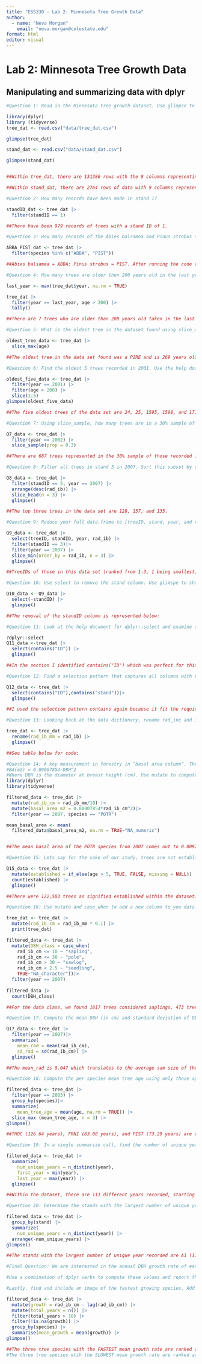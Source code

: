 ```yaml
---
title: "ESS330 - Lab 2: Minnesota Tree Growth Data"
author: 
  - name: "Neva Morgan"
    email: "neva.morgan@colostate.edu"
format: html
editor: visual
---
```


# Lab 2: Minnesota Tree Growth Data

## Manipulating and summarizing data with dplyr

```r
#Question 1: Read in the Minnesota tree growth dataset. Use glimpse to understand the structure and names of the dataset. Decribe the structure and what you see in the dataset?

library(dplyr)
library (tidyverse)
tree_dat <- read.csv("data/tree_dat.csv")

glimpse(tree_dat)

stand_dat <- read.csv("data/stand_dat.csv")

glimpse(stand_dat)


##Within tree_dat, there are 131386 rows with the 8 columns representing: treeID, standID, stand, year, species, age, inc, and rad_ib.

##Within stand_dat, there are 2764 rows of data with 9 columns representing: standID, stand, year, def_sum_lag, def_spr, sef_sum, def_fal, snow, and ysi.
```

```r
#Question 2: How many reocrds have been made in stand 1?

standID_dat <- tree_dat |>
  filter(standID == 1)

##There have been 979 records of trees with a stand ID of 1.
```

```r
#Question 3: How many records of the Abies balsamea and Pinus strobus species have been made?

ABBA_PIST_dat <- tree_dat |>
  filter(species %in% c("ABBA", "PIST"))

##Abies balsamea = ABBA; Pinus strobus = PIST. After running the code there were 13,033 trees indicated as Abies balsamea, and 4,188 trees indicated at Pinus strobus. 
```

```r
#Question 4: How many trees are older then 200 years old in the last year of the dataset?

last_year <- max(tree_dat$year, na.rm = TRUE)

tree_dat |>
  filter(year == last_year, age > 200) |>
  tally()

##There are 7 trees who are older than 200 years old taken in the last year of the dataset.
```

```r
#Question 5: What is the oldest tree in the dataset found using slice_max?

oldest_tree_data <- tree_dat |>
  slice_max(age)

##The oldest tree in the data set found was a PIRE and is 269 years old as of 2007. 
```

```r
#Question 6: Find the oldest 5 trees recorded in 2001. Use the help docs to understand optional parameters.

oldest_five_data <- tree_dat |>
  filter(year == 2001) |>
  filter(age > 200) |>
  slice(1:5)
glimpse(oldest_five_data)

##The five oldest trees of the data set are 24, 25, 1595, 1598, and 1712. 
```

```r
#Question 7: Using slice_sample, how many trees are in a 30% sample of those recorded in 2002?

Q7_data <- tree_dat |>
  filter(year == 2002) |>
  slice_sample(prop = 0.3)

##There are 687 trees represented in the 30% sample of those recorded in 2002. 
```

```r
#Question 8: Filter all trees in stand 5 in 2007. Sort this subset by descending radius at breast height (rad_ib) and use slice_head() to get the top three trees. Report the tree IDs.

Q8_data <- tree_dat |>
  filter(standID == 5, year == 2007) |>
  arrange(desc(rad_ib)) |>
  slice_head(n = 3) |>
  glimpse()

##The top three trees in the data set are 128, 157, and 135.
```

```r
#Question 9: Reduce your full data.frame to [treeID, stand, year, and radius at breast height]. Filter to only those in stand 3 with records from 2007, and use slice_min to pull the smallest three trees meaured that year.

Q9_data <- tree_dat |>
  select(treeID, standID, year, rad_ib) |>
  filter(standID == 3)|>
  filter(year == 2007) |>
  slice_min(order_by = rad_ib, n = 3) |>
  glimpse()

##TreeIDs of those in this data set (ranked from 1-3, 1 being smallest): 50, 56, 36.
```

```r
#Question 10: Use select to remove the stand column. Use glimspe to show the dataset.

Q10_data <- Q9_data |>
  select(-standID) |>
  glimpse()

##The removal of the standID column is represented below:
```

```r
#Question 11: Look at the help document for dplyr::select and examine the “Overview of selection features”. Identify an option (there are multiple) that would help select all columns with the string “ID” in the name. Using glimpse to view the remaining dataset.

?dplyr::select
Q11_data <-tree_dat |>
  select(contains("ID")) |>
  glimpse()

##In the section I identified contains("ID") which was perfect for this selection:
```

```r
#Question 12: Find a selection pattern that captures all columns with either ‘ID’ or ‘stand’ in the name. Use glimpse to verify the selection.

Q12_data <- tree_dat |>
  select(contains("ID"),contains("stand"))|>
  glimpse()

##I used the selection pattern contains again because it fit the requirement of selecting the terms 'ID' and 'stand' from the name of the columns. 
```

```r
#Question 13: Looking back at the data dictionary, rename rad_inc and inc to include _[unit] in the name. Unlike earlier options, be sure that this renaming is permanent, and stays with your data.frame (e.g. <-). Use glimpse to view your new data.frame.

tree_dat <- tree_dat |>
  rename(rad_ib_mm = rad_ib) |>
  glimpse()

##See table below for code:
```

```r
#Question 14: A key measurement in forestry in “basal area column”. The metric is computed with the formula:
#BA(m2) = 0.00007854⋅DBH^2
#Where DBH is the diameter at breast height (cm). Use mutate to compute DBH in centimeters, and BA in m2 (HINT: Make sure rad_ib is in cm prior to computing the diameter!). What is the mean BA_m2 of the the species POTR in 2007?
library(dplyr)
library(tidyverse)

filtered_data <- tree_dat |> 
  mutate(rad_ib_cm = rad_ib_mm/10) |>
  mutate(basal_area_m2 = 0.00007854*rad_ib_cm^2)|>
  filter(year == 2007, species == "POTR")

mean_basal_area <- mean(
  filtered_data$basal_area_m2, na.rm = TRUE~"NA_numeric")


##The mean basal area of the POTR species from 2007 comes out to 0.00924 m2.
```

```r
#Question 15: Lets say for the sake of our study, trees are not established until they are 5 years of age. Use if_else to add a boolean column to our dataset called established that is TRUE if the age is greater then 5 and FALSE if less then or equal to five. Once added, use count (see ?count) to determine how many records are from estabilshed trees?

Q15_data <- tree_dat |>
  mutate(established = if_else(age > 5, TRUE, FALSE, missing = NULL)) |>
  count(established) |>
  glimpse()

##There were 122,503 trees as signified established within the dataset.
```

```r
#Question 16: Use mutate and case_when to add a new column to you data.frame that classifies each tree into the proper DBH_class. Once done, limit your dataset to the year 2007 and report the number of each class with count.

tree_dat <- tree_dat |>
  mutate(rad_ib_cm = rad_ib_mm * 0.1) |>
  print(tree_dat)

filtered_data <- tree_dat |>
  mutate(DBH_class = case_when(
    rad_ib_cm <= 10 ~ "sapling",
    rad_ib_cm <= 30 ~ "pole",
    rad_ib_cm > 30 ~ "sawlog",
    rad_ib_cm < 2.5 ~ "seedling",
    TRUE~"NA_character"))|>
  filter(year == 2007)
  
filtered_data |>
  count(DBH_class)

##For the data class, we found 1817 trees considered saplings, 473 trees considered poles, 1 tree considered a log, and no trees considered seedlings.
```

```r
#Question 17: Compute the mean DBH (in cm) and standard deviation of DBH (in cm) for all trees in 2007. Explain the values you found and their statistical meaning.

Q17_data <- tree_dat |>
  filter(year == 2007)|>
  summarize(
    mean_rad = mean(rad_ib_cm),
    sd_rad = sd(rad_ib_cm)) |>
  glimpse()

##The mean_rad is 8.047 which translates to the average sum size of the bark radius taken at breast height. The radius' standard deviation is 3.069, which means that the general variation of each value from the mean of the radius.
```

```r
#Question 18: Compute the per species mean tree age using only those ages recorded in 2003. Identify the three species with the oldest mean age.

filtered_data <- tree_dat |>
  filter(year == 2003) |>
  group_by(species)|>
  summarize(
    mean_tree_age = mean(age, na.rm = TRUE)) |>
  slice_max (mean_tree_age, n = 3) |>
glimpse()

##THOC (126.64 years), FRNI (83.08 years), and PIST (73.29 years) are the three tree species that contain the oldest mean ages. 
```

```r
#Question 19: In a single summarize call, find the number of unique years with records in the data set along with the first and last year recorded?

filtered_data <- tree_dat |>
  summarize(
    num_unique_years = n_distinct(year),
    first_year = min(year), 
    last_year = max(year)) |>
  glimpse()

##Within the dataset, there are 111 different years recorded, starting with 1897 and ending in 2007. 
```

```r
#Question 20: Determine the stands with the largest number of unique years recorded. Report all stands with largest (or tied with the largest) temporal record.

filtered_data <- tree_dat |>
  group_by(stand) |>
  summarize(
    num_unique_years = n_distinct(year)) |>
  arrange(-num_unique_years) |>
glimpse()

##The stands with the largest number of unique year recorded are A1 (111), D1 (111), D2 (111), D3 (111), and F1 (111). 
```

```r
#Final Question: We are interested in the annual DBH growth rate of each species through time, but we only want to include trees with at least a 10 year growth record. To identify this, we need to idnetify the per year growth made by each tree, there total growth record, and then average that, and compute the standard deviation, across the species.

#Use a combination of dplyr verbs to compute these values and report the 3 species with the fastest growth, and the 3 species with the slowest growth. (** You will need to use either lag() or diff() in your compuation. You can learn more about each in the Help pages)

#Lastly, find and include an image of the fastest growing species. Add the image to your images directory.

filtered_data <- tree_dat |>
  mutate(growth = rad_ib_cm - lag(rad_ib_cm)) |>
  mutate(total_years = n()) |>
  filter(total_years > 10) |>
  filter(!is.na(growth)) |>
  group_by(species) |>
  summarise(mean_growth = mean(growth)) |>
glimpse()

##The three tree species with the FASTEST mean growth rate are ranked as PIRE (0.022cm/year), PIST (0.013cm/year), and POTR (0.012cm/year).
#The three tree species wtih the SLOWEST mean growth rate are ranked as ABBA (-0.02cm/year), PIGL (-0.011cm/year), and ACRU (-0.0054cm.year).
```
